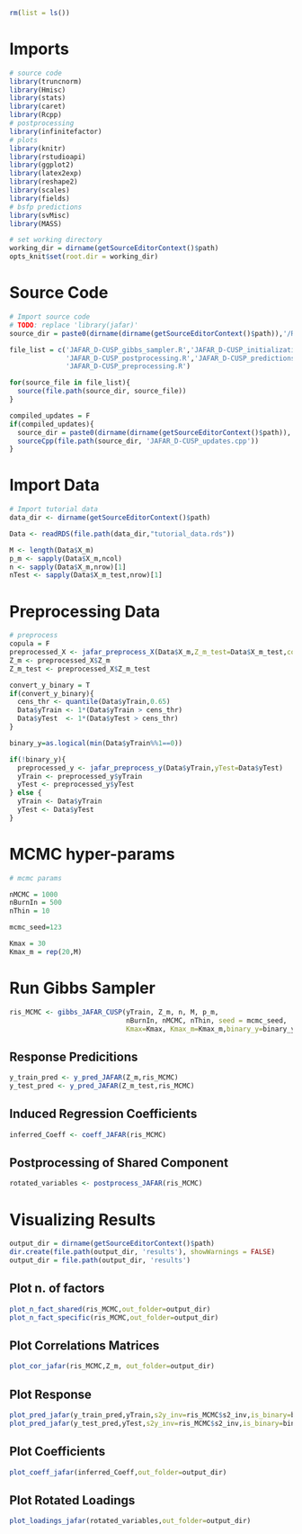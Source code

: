 
```r
rm(list = ls())
```

# Imports

```r
# source code
library(truncnorm)
library(Hmisc)
library(stats)
library(caret)
library(Rcpp)
# postprocessing
library(infinitefactor)
# plots
library(knitr)
library(rstudioapi)
library(ggplot2)
library(latex2exp)
library(reshape2)
library(scales)
library(fields)
# bsfp predictions
library(svMisc)
library(MASS)
```

```r
# set working directory
working_dir = dirname(getSourceEditorContext()$path)
opts_knit$set(root.dir = working_dir)
```

# Source Code

```r
# Import source code 
# TODO: replace 'library(jafar)'
source_dir = paste0(dirname(dirname(getSourceEditorContext()$path)),'/R')

file_list = c('JAFAR_D-CUSP_gibbs_sampler.R','JAFAR_D-CUSP_initialization.R','JAFAR_D-CUSP_plots.R',
              'JAFAR_D-CUSP_postprocessing.R','JAFAR_D-CUSP_predictions.R','JAFAR_D-CUSP_updates.R',
              'JAFAR_D-CUSP_preprocessing.R')

for(source_file in file_list){
  source(file.path(source_dir, source_file))
}

compiled_updates = F
if(compiled_updates){
  source_dir = paste0(dirname(dirname(getSourceEditorContext()$path)),'/source')
  sourceCpp(file.path(source_dir, 'JAFAR_D-CUSP_updates.cpp'))
}
```

# Import Data

```r
# Import tutorial data
data_dir <- dirname(getSourceEditorContext()$path)

Data <- readRDS(file.path(data_dir,"tutorial_data.rds"))

M <- length(Data$X_m)
p_m <- sapply(Data$X_m,ncol)
n <- sapply(Data$X_m,nrow)[1]
nTest <- sapply(Data$X_m_test,nrow)[1]
```

# Preprocessing Data

```r
# preprocess
copula = F
preprocessed_X <- jafar_preprocess_X(Data$X_m,Z_m_test=Data$X_m_test,copula=copula)
Z_m <- preprocessed_X$Z_m
Z_m_test <- preprocessed_X$Z_m_test

convert_y_binary = T
if(convert_y_binary){
  cens_thr <- quantile(Data$yTrain,0.65)
  Data$yTrain <- 1*(Data$yTrain > cens_thr)
  Data$yTest  <- 1*(Data$yTest > cens_thr)
}

binary_y=as.logical(min(Data$yTrain%%1==0))

if(!binary_y){
  preprocessed_y <- jafar_preprocess_y(Data$yTrain,yTest=Data$yTest)
  yTrain <- preprocessed_y$yTrain
  yTest <- preprocessed_y$yTest
} else {
  yTrain <- Data$yTrain
  yTest <- Data$yTest
}
```

# MCMC hyper-params

```r
# mcmc params

nMCMC = 1000
nBurnIn = 500
nThin = 10

mcmc_seed=123

Kmax = 30
Kmax_m = rep(20,M)
```

# Run Gibbs Sampler

```r
ris_MCMC <- gibbs_JAFAR_CUSP(yTrain, Z_m, n, M, p_m,
                             nBurnIn, nMCMC, nThin, seed = mcmc_seed,
                             Kmax=Kmax, Kmax_m=Kmax_m,binary_y=binary_y) 
```

## Response Predicitions 

```r
y_train_pred <- y_pred_JAFAR(Z_m,ris_MCMC)
y_test_pred <- y_pred_JAFAR(Z_m_test,ris_MCMC)
```

## Induced Regression Coefficients

```r
inferred_Coeff <- coeff_JAFAR(ris_MCMC)
```

## Postprocessing of Shared Component

```r
rotated_variables <- postprocess_JAFAR(ris_MCMC)
```

# Visualizing Results

```r
output_dir = dirname(getSourceEditorContext()$path)
dir.create(file.path(output_dir, 'results'), showWarnings = FALSE)
output_dir = file.path(output_dir, 'results')
```

## Plot n. of factors

```r
plot_n_fact_shared(ris_MCMC,out_folder=output_dir)
plot_n_fact_specific(ris_MCMC,out_folder=output_dir)
```

## Plot Correlations Matrices

```r
plot_cor_jafar(ris_MCMC,Z_m, out_folder=output_dir)
```

## Plot Response 

```r
plot_pred_jafar(y_train_pred,yTrain,s2y_inv=ris_MCMC$s2_inv,is_binary=binary_y,out_folder=output_dir,title='Train')
plot_pred_jafar(y_test_pred,yTest,s2y_inv=ris_MCMC$s2_inv,is_binary=binary_y,out_folder=output_dir,title='Test')
```

## Plot Coefficients

```r
plot_coeff_jafar(inferred_Coeff,out_folder=output_dir)
```

## Plot Rotated Loadings

```r
plot_loadings_jafar(rotated_variables,out_folder=output_dir)
```

```r

```

```r

```

```r

```

```r

```

```r

```

```r

```

```r

```



